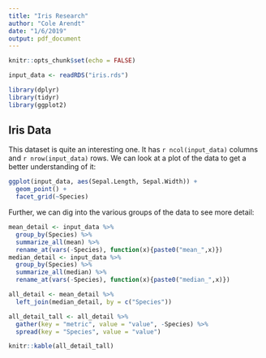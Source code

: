 ```yaml
---
title: "Iris Research"
author: "Cole Arendt"
date: "1/6/2019"
output: pdf_document
---
```


```r
knitr::opts_chunk$set(echo = FALSE)

input_data <- readRDS("iris.rds")

library(dplyr)
library(tidyr)
library(ggplot2)
```

## Iris Data

This dataset is quite an interesting one. It has `r ncol(input_data)` columns
and `r nrow(input_data)` rows. We can look at a plot of the data to get a better
understanding of it:

```r
ggplot(input_data, aes(Sepal.Length, Sepal.Width)) +
  geom_point() +
  facet_grid(~Species)
```

Further, we can dig into the various groups of the data to see more detail:

```r
mean_detail <- input_data %>%
  group_by(Species) %>%
  summarize_all(mean) %>%
  rename_at(vars(-Species), function(x){paste0("mean_",x)})
median_detail <- input_data %>%
  group_by(Species) %>%
  summarize_all(median) %>%
  rename_at(vars(-Species), function(x){paste0("median_",x)})

all_detail <- mean_detail %>%
  left_join(median_detail, by = c("Species"))

all_detail_tall <- all_detail %>%
  gather(key = "metric", value = "value", -Species) %>%
  spread(key = "Species", value = "value")
```

```r
knitr::kable(all_detail_tall)
```